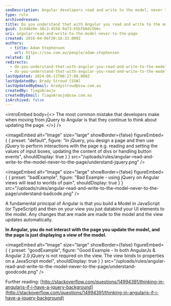 ```yaml
---
seoDescription: Angular developers read and write to the model, never to the page, forgetting about jQuery
type: rule
archivedreason:
title: Do you understand that with Angular you read and write to the model... never to the page? (aka Forget about jQuery)
guid: 3cd40e9e-38c3-4558-9a73-65bfb8dc5b6c
uri: angular-read-and-write-to-the-model-never-to-the-page
created: 2016-04-06T20:18:33.000Z
authors:
  - title: Adam Stephensen
    url: https://ssw.com.au/people/adam-stephensen
related: []
redirects:
  - do-you-understand-that-with-angular-you-read-and-write-to-the-model-never-to-the-page-a-k-a-forget-about-jquery
  - do-you-understand-that-with-angular-you-read-and-write-to-the-model-never-to-the-page-(a-k-a-forget-about-jquery)
lastUpdated: 2024-06-11T00:27:00.000Z
lastUpdatedBy: Brady Stroud [SSW]
lastUpdatedByEmail: bradystroud@ssw.com.au
createdBy: TiagoAraujo
createdByEmail: TiagoAraujo@ssw.com.au
isArchived: false
---
```


<introEmbed
  body={<>
The most common mistake that developers make when moving from jQuery to Angular is that they continue to think about updating the page.
  </>}
/>

<imageEmbed
  alt="Image"
  size="large"
  showBorder={false}
  figureEmbed={ {
    preset: "default",
    figure: "In jQuery, you design a page and then use jQuery to perform interactions with the page e.g. reading and setting the values of input boxes, updating the content of divs or handling button events",
    shouldDisplay: true
  } }
  src="/uploads/rules/angular-read-and-write-to-the-model-never-to-the-page/understand-jquery.png"
/>


<imageEmbed
  alt="Image"
  size="large"
  showBorder={false}
  figureEmbed={ {
    preset: "badExample",
    figure: "Bad Example - using jQuery on Angular views will lead to worlds of pain",
    shouldDisplay: true
  } }
  src="/uploads/rules/angular-read-and-write-to-the-model-never-to-the-page/understand-badcode.png"
/>


A fundamental principal of Angular is that you build a Model in JavaScript (or TypeScript) and then on your view you just databind your UI elements to the model. Any changes that are made are made to the model and the view updates automatically.

**In Angular, you do not interact with the page you update the model, and the page is just displaying a view of the model.**

<imageEmbed
  alt="Image"
  size="large"
  showBorder={false}
  figureEmbed={ {
    preset: "goodExample",
    figure: "Good Example - In both AngularJs & Angular 2.0 jQuery is not required on the view. The view binds to properties on a JavaScript model",
    shouldDisplay: true
  } }
  src="/uploads/rules/angular-read-and-write-to-the-model-never-to-the-page/understand-goodcode.png"
/>


Further reading: [http://stackoverflow.com/questions/14994391/thinking-in-angularjs-if-i-have-a-jquery-background](http://stackoverflow.com/questions/14994391/thinking-in-angularjs-if-i-have-a-jquery-background)
